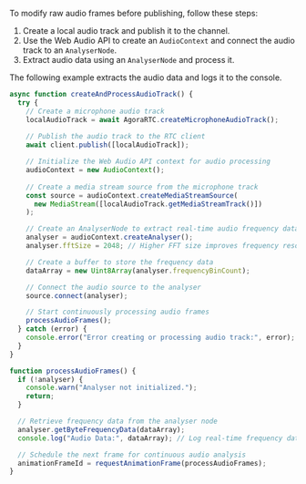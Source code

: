 <PlatformWrapper platform="web">

To modify raw audio frames before publishing, follow these steps:

1. Create a local audio track and publish it to the channel.
1. Use the Web Audio API to create an `AudioContext` and connect the audio track to an `AnalyserNode`.
1. Extract audio data using an `AnalyserNode` and process it. 

The following example extracts the audio data and logs it to the console.

```js
async function createAndProcessAudioTrack() {
  try {
    // Create a microphone audio track
    localAudioTrack = await AgoraRTC.createMicrophoneAudioTrack();
    
    // Publish the audio track to the RTC client
    await client.publish([localAudioTrack]);

    // Initialize the Web Audio API context for audio processing
    audioContext = new AudioContext();
    
    // Create a media stream source from the microphone track
    const source = audioContext.createMediaStreamSource(
      new MediaStream([localAudioTrack.getMediaStreamTrack()])
    );

    // Create an AnalyserNode to extract real-time audio frequency data
    analyser = audioContext.createAnalyser();
    analyser.fftSize = 2048; // Higher FFT size improves frequency resolution but increases processing load

    // Create a buffer to store the frequency data
    dataArray = new Uint8Array(analyser.frequencyBinCount);

    // Connect the audio source to the analyser
    source.connect(analyser);

    // Start continuously processing audio frames
    processAudioFrames();
  } catch (error) {
    console.error("Error creating or processing audio track:", error);
  }
}

function processAudioFrames() {
  if (!analyser) {
    console.warn("Analyser not initialized.");
    return;
  }

  // Retrieve frequency data from the analyser node
  analyser.getByteFrequencyData(dataArray);
  console.log("Audio Data:", dataArray); // Log real-time frequency data

  // Schedule the next frame for continuous audio analysis
  animationFrameId = requestAnimationFrame(processAudioFrames);
}
```

</PlatformWrapper>
